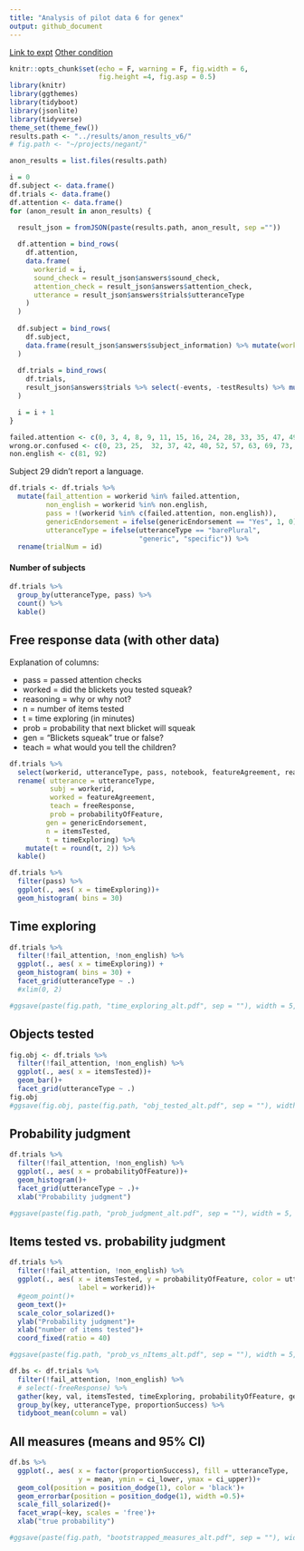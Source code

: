 ```yaml
---
title: "Analysis of pilot data 6 for genex"
output: github_document
---
```


[Link to expt](https://www.mit.edu/~karengu//category-experiment/template/template.html)
[Other condition](https://www.mit.edu/~karengu/category-experiment2/category-experiment/template/template.html)

```r
knitr::opts_chunk$set(echo = F, warning = F, fig.width = 6,
                      fig.height =4, fig.asp = 0.5)
library(knitr)
library(ggthemes)
library(tidyboot)
library(jsonlite)
library(tidyverse)
theme_set(theme_few())
results.path <- "../results/anon_results_v6/"
# fig.path <- "~/projects/negant/"
```

```r

anon_results = list.files(results.path)

i = 0
df.subject <- data.frame()
df.trials <- data.frame()
df.attention <- data.frame()
for (anon_result in anon_results) {
  
  result_json = fromJSON(paste(results.path, anon_result, sep =""))

  df.attention = bind_rows(
    df.attention, 
    data.frame(
      workerid = i,
      sound_check = result_json$answers$sound_check,
      attention_check = result_json$answers$attention_check,
      utterance = result_json$answers$trials$utteranceType
    )
  )
  
  df.subject = bind_rows(
    df.subject, 
    data.frame(result_json$answers$subject_information) %>% mutate(workerid = i)
  )
  
  df.trials = bind_rows(
    df.trials, 
    result_json$answers$trials %>% select(-events, -testResults) %>% mutate(workerid = i)
  )

  i = i + 1
}
```



```r
failed.attention <- c(0, 3, 4, 8, 9, 11, 15, 16, 24, 28, 33, 35, 47, 49, 57, 58, 61, 73, 74, 80, 95, 100, 106)
wrong.or.confused <- c(0, 23, 25,  32, 37, 42, 40, 52, 57, 63, 69, 73, 96, 100, 106, 107)
non.english <- c(81, 92)
```

Subject 29 didn't report a language.


```r
df.trials <- df.trials %>%
  mutate(fail_attention = workerid %in% failed.attention,
         non_english = workerid %in% non.english,
         pass = !(workerid %in% c(failed.attention, non.english)),
         genericEndorsement = ifelse(genericEndorsement == "Yes", 1, 0),
         utteranceType = ifelse(utteranceType == "barePlural", 
                                "generic", "specific")) %>%
  rename(trialNum = id)
```


#### Number of subjects

```r
df.trials %>%
  group_by(utteranceType, pass) %>%
  count() %>%
  kable()
```




## Free response data (with other data)


Explanation of columns:

- pass = passed attention checks
- worked = did the blickets you tested squeak?
- reasoning = why or why not?
- n = number of items tested
- t = time exploring (in minutes)
- prob = probability that next blicket will squeak
- gen = "Blickets squeak" true or false?
- teach = what would you tell the children?

```r
df.trials %>%
  select(workerid, utteranceType, pass, notebook, featureAgreement, reasoning, itemsTested, timeExploring,  probabilityOfFeature, genericEndorsement, freeResponse) %>%
  rename( utterance = utteranceType,
          subj = workerid,
          worked = featureAgreement,
          teach = freeResponse,
          prob = probabilityOfFeature,
         gen = genericEndorsement,
         n = itemsTested, 
         t = timeExploring) %>%
    mutate(t = round(t, 2)) %>%
  kable()
```


```r
df.trials %>%
  filter(pass) %>%
  ggplot(., aes( x = timeExploring))+
  geom_histogram( bins = 30)
```

## Time exploring

```r
df.trials %>%
  filter(!fail_attention, !non_english) %>%
  ggplot(., aes( x = timeExploring)) +
  geom_histogram( bins = 30) +
  facet_grid(utteranceType ~ .)
  #xlim(0, 2)

#ggsave(paste(fig.path, "time_exploring_alt.pdf", sep = ""), width = 5, height = 3.5)

```

## Objects tested

```r
fig.obj <- df.trials %>%
  filter(!fail_attention, !non_english) %>%
  ggplot(., aes( x = itemsTested))+
  geom_bar()+
  facet_grid(utteranceType ~ .)
fig.obj
#ggsave(fig.obj, paste(fig.path, "obj_tested_alt.pdf", sep = ""), width = 5, height = 3.5)
```

## Probability judgment

```r
df.trials %>%
  filter(!fail_attention, !non_english) %>%
  ggplot(., aes( x = probabilityOfFeature))+
  geom_histogram()+
  facet_grid(utteranceType ~ .)+
  xlab("Probability judgment")

#ggsave(paste(fig.path, "prob_judgment_alt.pdf", sep = ""), width = 5, height = 3.5)
```

## Items tested vs. probability judgment

```r
df.trials %>%
  filter(!fail_attention, !non_english) %>%
  ggplot(., aes( x = itemsTested, y = probabilityOfFeature, color = utteranceType,
                 label = workerid))+
  #geom_point()+
  geom_text()+
  scale_color_solarized()+
  ylab("Probability judgment")+
  xlab("number of items tested")+
  coord_fixed(ratio = 40)

#ggsave(paste(fig.path, "prob_vs_nItems_alt.pdf", sep = ""), width = 5, height = 4)
```

```r
df.bs <- df.trials %>%
  filter(!fail_attention, !non_english) %>%
  # select(-freeResponse) %>%
  gather(key, val, itemsTested, timeExploring, probabilityOfFeature, genericEndorsement) %>%
  group_by(key, utteranceType, proportionSuccess) %>%
  tidyboot_mean(column = val)
```

## All measures (means and 95% CI)

```r
df.bs %>% 
  ggplot(., aes( x = factor(proportionSuccess), fill = utteranceType,
                 y = mean, ymin = ci_lower, ymax = ci_upper))+
  geom_col(position = position_dodge(1), color = 'black')+
  geom_errorbar(position = position_dodge(1), width =0.5)+
  scale_fill_solarized()+
  facet_wrap(~key, scales = 'free')+
  xlab("true probability")

#ggsave(paste(fig.path, "bootstrapped_measures_alt.pdf", sep = ""), width = 6, height = 4)

```
